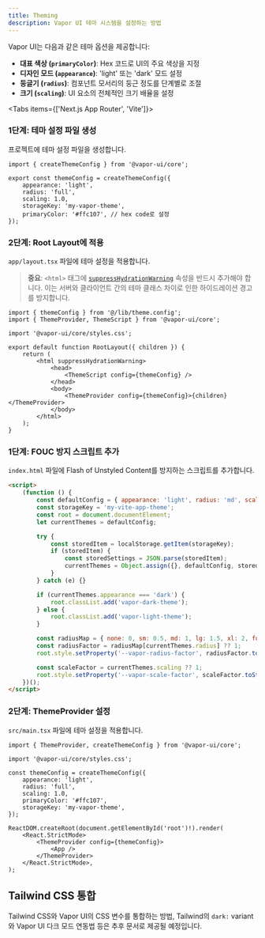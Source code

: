 ```yaml
---
title: Theming
description: Vapor UI 테마 시스템을 설정하는 방법
---
```


Vapor UI는 다음과 같은 테마 옵션을 제공합니다:

- **대표 색상 (`primaryColor`)**: Hex 코드로 UI의 주요 색상을 지정
- **디자인 모드 (`appearance`)**: 'light' 또는 'dark' 모드 설정
- **둥글기 (`radius`)**: 컴포넌트 모서리의 둥근 정도를 단계별로 조절
- **크기 (`scaling`)**: UI 요소의 전체적인 크기 배율을 설정

<Tabs items={['Next.js App Router', 'Vite']}>
<Tab value="Next.js App Router">

<Steps>
<Step>

### 1단계: 테마 설정 파일 생성

프로젝트에 테마 설정 파일을 생성합니다.

```tsx title="lib/theme.config.ts"
import { createThemeConfig } from '@vapor-ui/core';

export const themeConfig = createThemeConfig({
    appearance: 'light',
    radius: 'full',
    scaling: 1.0,
    storageKey: 'my-vapor-theme',
    primaryColor: '#ffc107', // hex code로 설정
});
```

</Step>

<Step>

### 2단계: Root Layout에 적용

`app/layout.tsx` 파일에 테마 설정을 적용합니다.

> **중요**: `<html>` 태그에 [`suppressHydrationWarning`](https://nextjs.org/docs/messages/react-hydration-error#solution-3-using-suppresshydrationwarning) 속성을 반드시 추가해야 합니다. 이는 서버와 클라이언트 간의 테마 클래스 차이로 인한 하이드레이션 경고를 방지합니다.

```tsx title="app/layout.tsx"
import { themeConfig } from '@/lib/theme.config';
import { ThemeProvider, ThemeScript } from '@vapor-ui/core';

import '@vapor-ui/core/styles.css';

export default function RootLayout({ children }) {
    return (
        <html suppressHydrationWarning>
            <head>
                <ThemeScript config={themeConfig} />
            </head>
            <body>
                <ThemeProvider config={themeConfig}>{children}</ThemeProvider>
            </body>
        </html>
    );
}
```

</Step>
</Steps>

</Tab>
<Tab value="Vite">

<Steps>
<Step>

### 1단계: FOUC 방지 스크립트 추가

`index.html` 파일에 Flash of Unstyled Content를 방지하는 스크립트를 추가합니다.

```html title="index.html"
<script>
    (function () {
        const defaultConfig = { appearance: 'light', radius: 'md', scaling: 1.0 };
        const storageKey = 'my-vite-app-theme';
        const root = document.documentElement;
        let currentThemes = defaultConfig;

        try {
            const storedItem = localStorage.getItem(storageKey);
            if (storedItem) {
                const storedSettings = JSON.parse(storedItem);
                currentThemes = Object.assign({}, defaultConfig, storedSettings);
            }
        } catch (e) {}

        if (currentThemes.appearance === 'dark') {
            root.classList.add('vapor-dark-theme');
        } else {
            root.classList.add('vapor-light-theme');
        }

        const radiusMap = { none: 0, sm: 0.5, md: 1, lg: 1.5, xl: 2, full: 3 };
        const radiusFactor = radiusMap[currentThemes.radius] ?? 1;
        root.style.setProperty('--vapor-radius-factor', radiusFactor.toString());

        const scaleFactor = currentThemes.scaling ?? 1;
        root.style.setProperty('--vapor-scale-factor', scaleFactor.toString());
    })();
</script>
```

</Step>

<Step>

### 2단계: ThemeProvider 설정

`src/main.tsx` 파일에 테마 설정을 적용합니다.

```tsx title="src/main.tsx"
import { ThemeProvider, createThemeConfig } from '@vapor-ui/core';

import '@vapor-ui/core/styles.css';

const themeConfig = createThemeConfig({
    appearance: 'light',
    radius: 'full',
    scaling: 1.0,
    primaryColor: '#ffc107',
    storageKey: 'my-vapor-theme',
});

ReactDOM.createRoot(document.getElementById('root')!).render(
    <React.StrictMode>
        <ThemeProvider config={themeConfig}>
            <App />
        </ThemeProvider>
    </React.StrictMode>,
);
```

</Step>
</Steps>

</Tab>
</Tabs>

## Tailwind CSS 통합

Tailwind CSS와 Vapor UI의 CSS 변수를 통합하는 방법, Tailwind의 `dark:` variant와 Vapor UI 다크 모드 연동법 등은 추후 문서로 제공될 예정입니다.
